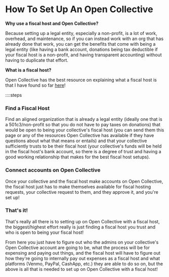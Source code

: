# How To Set Up An Open Collective

**Why use a fiscal host and Open Collective?**

Because setting up a legal entity, especially a non-profit, is a lot of work, overhead, and maintenance, so if you can instead work with an org that has already done that work, you can get the benefits that come with being a legal entity (like having a bank account, donations being tax deductible if your fiscal host is a non-profit, and having transparent accounting) without having to duplicate that effort.

**What is a fiscal host?**

Open Collective has the best resource on explaining what a fiscal host is that I have found so far [here](https://docs.opencollective.com/help/fiscal-hosts/fiscal-hosts)!

::::steps

### Find a Fiscal Host

Find an aligned organization that is already a legal entity (ideally one that is a 501c3/non-profit so that you do not have to pay taxes on donations) that would be open to being your collective's fiscal host (you can send them this page or any of the resources Open Collective has available if they have questions about what that means or entails) and that your collective sufficiently trusts to be their fiscal host (your collective's funds will be held in the fiscal host's bank account, so there is a degree of trust and having a good working relationship that makes for the best fiscal host setups).

### Connect accounts on Open Collective

Once your collective and the fiscal host make accounts on Open Collective, the fiscal host just has to make themselves available for fiscal hosting requests, your collective request to them, and they approve it, and you're set up! 

### That's it!

That's really all there is to setting up on Open Collective with a fiscal host, the biggest/highest effort really is just finding a fiscal host you trust and who is open to being your fiscal host!

From here you just have to figure out who the admins on your collective's Open Collective account are going to be, what the process will be for expensing and paying out things, and the fiscal host will have to figure out how they're going to internally pay out expenses as a fiscal host and what platforms (Venmo, PayPal, CashApp, etc.) they are able to do so on, but the above is all that is needed to set up on Open Collective with a fiscal host!
